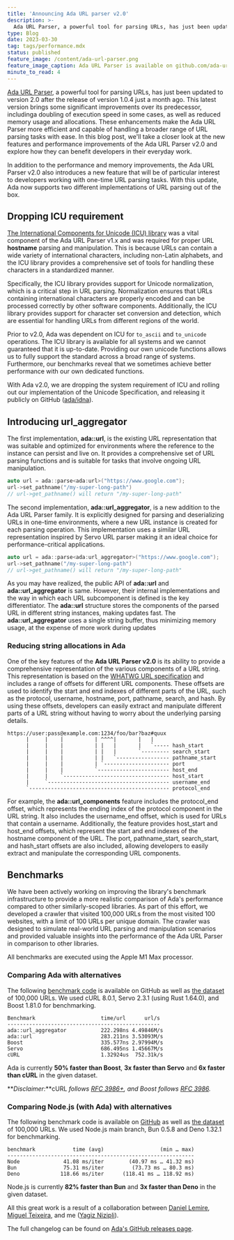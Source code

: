 ```yaml
---
title: 'Announcing Ada URL parser v2.0'
description: >-
  Ada URL Parser, a powerful tool for parsing URLs, has just been updated to version 2.0 after the release of version 1.0.4 just a month ago.
type: Blog
date: 2023-03-30
tag: tags/performance.mdx
status: published
feature_image: /content/ada-url-parser.png
feature_image_caption: Ada URL Parser is available on github.com/ada-url/ada
minute_to_read: 4
---
```


[Ada URL Parser](https://github.com/ada-url/ada), a powerful tool for parsing URLs, has just been updated to version 2.0 after the release of version 1.0.4 just a month ago. This latest version brings some significant improvements over its predecessor, includinga doubling of execution speed in some cases, as well as reduced memory usage and allocations. These enhancements make the Ada URL Parser more efficient and capable of handling a broader range of URL parsing tasks with ease. In this blog post, we'll take a closer look at the new features and performance improvements of the Ada URL Parser v2.0 and explore how they can benefit developers in their everyday work.

In addition to the performance and memory improvements, the Ada URL Parser v2.0 also introduces a new feature that will be of particular interest to developers working with one-time URL parsing tasks. With this update, Ada now supports two different implementations of URL parsing out of the box.

## Dropping ICU requirement

[The International Components for Unicode (ICU) library](https://icu.unicode.org/) was a vital component of the Ada URL Parser v1.x and was required for proper URL **hostname** parsing and manipulation. This is because URLs can contain a wide variety of international characters, including non-Latin alphabets, and the ICU library provides a comprehensive set of tools for handling these characters in a standardized manner.

Specifically, the ICU library provides support for Unicode normalization, which is a critical step in URL parsing. Normalization ensures that URLs containing international characters are properly encoded and can be processed correctly by other software components. Additionally, the ICU library provides support for character set conversion and detection, which are essential for handling URLs from different regions of the world.

Prior to v2.0, Ada was dependent on ICU for `to_ascii` and `to_unicode` operations. The ICU library is available for all systems and we cannot guaranteed that it is up-to-date. Providing our own unicode functions allows us to fully support the standard across a broad range of systems. Furthermore, our benchmarks reveal that we sometimes achieve better performance with our own dedicated functions.

With Ada v2.0, we are dropping the system requirement of ICU and rolling out our implementation of the Unicode Specification, and releasing it publicly on GitHub ([ada/idna](https://github.com/ada-url/idna)).

## Introducing url\_aggregator

The first implementation, **ada::url**, is the existing URL representation that was suitable and optimized for environments where the reference to the instance can persist and live on. It provides a comprehensive set of URL parsing functions and is suitable for tasks that involve ongoing URL manipulation.

```cpp title="ada::url example"
auto url = ada::parse<ada:url>("https://www.google.com");
url->set_pathname("/my-super-long-path")
// url->get_pathname() will return "/my-super-long-path"
```

The second implementation, **ada::url\_aggregator**, is a new addition to the Ada URL Parser family. It is explicitly designed for parsing and deserializing URLs in one-time environments, where a new URL instance is created for each parsing operation. This implementation uses a similar URL representation inspired by Servo URL parser making it an ideal choice for performance-critical applications.

```cpp title="ada::url_aggregator example"
auto url = ada::parse<ada:url_aggregator>("https://www.google.com");
url->set_pathname("/my-super-long-path")
// url->get_pathname() will return "/my-super-long-path"
```

As you may have realized, the public API of **ada::url** and **ada::url\_aggregator** is same. However, their internal implementations and the way in which each URL subcomponent is defined is the key differentiator. The **ada::url** structure stores the components of the parsed URL in different string instances, making updates fast. The **ada::url\_aggregator** uses a single string buffer, thus minimizing memory usage, at the expense of more work during updates

### Reducing string allocations in Ada

One of the key features of the **Ada URL Parser v2.0** is its ability to provide a comprehensive representation of the various components of a URL string. This representation is based on the [WHATWG URL specification](https://url.spec.whatwg.org/) and includes a range of offsets for different URL components. These offsets are used to identify the start and end indexes of different parts of the URL, such as the protocol, username, hostname, port, pathname, search, and hash. By using these offsets, developers can easily extract and manipulate different parts of a URL string without having to worry about the underlying parsing details.

```text title="URL Components structure"
https://user:pass@example.com:1234/foo/bar?baz#quux
      |     |    |          | ^^^^|       |   |
      |     |    |          | |   |       |   `----- hash_start
      |     |    |          | |   |       `--------- search_start
      |     |    |          | |   `----------------- pathname_start
      |     |    |          | `--------------------- port
      |     |    |          `----------------------- host_end
      |     |    `---------------------------------- host_start
      |     `--------------------------------------- username_end
      `--------------------------------------------- protocol_end
```

For example, the **ada::url\_components** feature includes the protocol\_end offset, which represents the ending index of the protocol component in the URL string. It also includes the username\_end offset, which is used for URLs that contain a username. Additionally, the feature provides host\_start and host\_end offsets, which represent the start and end indexes of the hostname component of the URL. The port, pathname\_start, search\_start, and hash\_start offsets are also included, allowing developers to easily extract and manipulate the corresponding URL components.

## Benchmarks

We have been actively working on improving the library's benchmark infrastructure to provide a more realistic comparison of Ada's performance compared to other similarly-scoped libraries. As part of this effort, we developed a crawler that visited 100,000 URLs from the most visited 100 websites, with a limit of 100 URLs per unique domain. The crawler was designed to simulate real-world URL parsing and manipulation scenarios and provided valuable insights into the performance of the Ada URL Parser in comparison to other libraries.

All benchmarks are executed using the Apple M1 Max processor.

### Comparing Ada with alternatives

The following [benchmark code](https://github.com/ada-url/ada/tree/main/benchmarks) is available on GitHub as well as [the dataset](https://github.com/ada-url/url-dataset) of 100,000 URLs. We used cURL 8.0.1, Servo 2.3.1 (using Rust 1.64.0), and Boost 1.81.0 for benchmarking.

```text title="Benchmark results of Ada"
Benchmark                     time/url      url/s
-------------------------------------------------
ada::url_aggregator           222.298ns 4.49846M/s
ada::url                      283.211ns 3.53093M/s
Boost                         335.577ns 2.97994M/s
Servo                         686.495ns 1.45667M/s
cURL                          1.32924us  752.31k/s
```

Ada is currently **50% faster than Boost**, **3x faster than Servo** and **6x faster than cURL** in the given dataset.

**_Disclaimer:_**cURL _follows [RFC 3986+](https://curl.se/docs/url-syntax.html), and Boost follows [RFC 3986](https://www.rfc-editor.org/rfc/rfc3986)._

### Comparing Node.js (with Ada) with alternatives

The following benchmark code is available on [GitHub](https://github.com/anonrig/node-benchmarks/tree/main/url) as well as [the dataset](https://github.com/ada-url/url-dataset) of 100,000 URLs. We used Node.js main branch, Bun 0.5.8 and Deno 1.32.1 for benchmarking.

```text title="Comparing Node.js with Bun and Deno"
benchmark            time (avg)                  (min … max)
------------------------------------------------------------
Node              41.08 ms/iter        (40.97 ms … 41.32 ms)
Bun               75.31 ms/iter         (73.73 ms … 80.3 ms)
Deno             118.66 ms/iter      (118.41 ms … 118.92 ms)
```

Node.js is currently **82% faster than Bun** and **3x faster than Deno** in the given dataset.

All this great work is a result of a collaboration between [Daniel Lemire](https://github.com/lemire), [Miguel Teixeira](https://github.com/miguelteixeiraa), and me ([Yagiz Nizipli](https://github.com/anonrig)).

The full changelog can be found on [Ada's GitHub releases page](https://github.com/ada-url/ada/releases).
